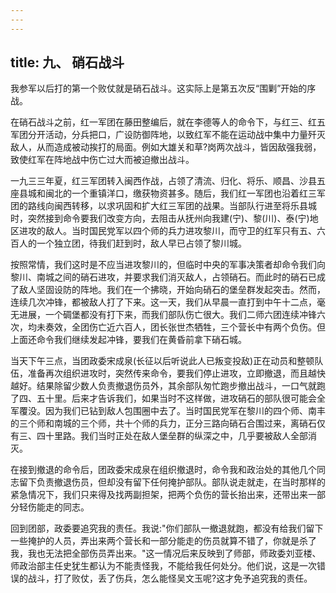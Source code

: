 ```yaml
---
---
---
```

title: 九、 硝石战斗
---



我参军以后打的第一个败仗就是硝石战斗。这实际上是第五次反“围剿”开始的序战。

在硝石战斗之前，红一军团在藤田整编后，就在李德等人的命令下，与红三、红五军团分开活动，分兵把口，广设防御阵地，以致红军不能在运动战中集中力量歼灭敌人，从而造成被动挨打的局面。例如大雄关和草?岗两次战斗，皆因敌强我弱，致使红军在阵地战中伤亡过大而被迫撤出战斗。

一九三三年夏，红三军团转入闽西作战，占领了清流、归化、将乐、顺昌、沙县五座县城和闽北的一个重镇洋口，缴获物资甚多。随后，我们红一军团也沿着红三军团的路线向闽西转移，以求巩固和扩大红三军团的战果。当部队行进至将乐县城时，突然接到命令要我们改变方向，去阻击从抚州向我建(宁)、黎(川)、泰(宁)地区进攻的敌人。当时国民党军以四个师的兵力进攻黎川，而守卫的红军只有五、六百人的一个独立团，待我们赶到时，敌人早已占领了黎川城。

按照常情，我们这时是不应当进攻黎川的，但临时中央的军事决策者却命令我们向黎川、南城之间的硝石进攻，并要求我们消灭敌人，占领硝石。而此时的硝石已成了敌人坚固设防的阵地。我们在一个拂晓，开始向硝石的堡垒群发起突击。然而，连续几次冲锋，都被敌人打了下来。这一天，我们从早晨一直打到中午十二点，毫无进展，一个碉堡都没有打下来，而我们部队伤亡很大。我们二师六团连续冲锋六次，均未奏效，全团伤亡近六百人，团长张世杰牺牲，三个营长中有两个负伤。但上面还命令我们继续发起冲锋，要我们在黄昏前拿下硝石城。

当天下午三点，当团政委宋成泉(长征以后听说此人已叛变投敌)正在动员和整顿队伍，准备再次组织进攻时，突然传来命令，要我们停止进攻，立即撤退，而且越快越好。结果除留少数人负责撤退伤员外，其余部队匆忙跑步撤出战斗，一口气就跑了四、五十里。后来才告诉我们，如果当时不这样做，进攻硝石的部队很可能会全军覆没。因为我们已钻到敌人包围圈中去了。当时国民党军在黎川的四个师、南丰的三个师和南城的三个师，共十个师的兵力，正分三路向硝石合围过来，离硝石仅有三、四十里路。我们当时正处在敌人堡垒群的纵深之中，几乎要被敌人全部消灭。

在接到撤退的命令后，团政委宋成泉在组织撤退时，命令我和政治处的其他几个同志留下负责撤退伤员，但却没有留下任何掩护部队。部队说走就走，在当时那样的紧急情况下，我们只来得及找两副担架，把两个负伤的营长抬出来，还带出来一部分轻伤能走的同志。

回到团部，政委要追究我的责任。我说:"你们部队一撤退就跑，都没有给我们留下一些掩护的人员，弄出来两个营长和一部分能走的伤员就算不错了，你就是杀了我，我也无法把全部伤员弄出来。"这一情况后来反映到了师部，师政委刘亚楼、师政治部主任史犹生都认为不能责怪我，不能给我任何处分。他们说，这是一次错误的战斗，打了败仗，丢了伤兵，怎么能怪吴文玉呢?这才免予追究我的责任。